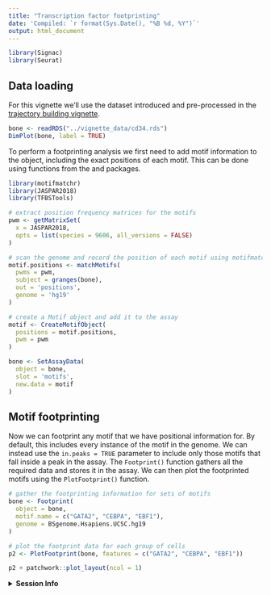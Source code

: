 ```yaml
---
title: "Transcription factor footprinting"
date: 'Compiled: `r format(Sys.Date(), "%B %d, %Y")`'
output: html_document
---
```


```r
library(Signac)
library(Seurat)
```

## Data loading

For this vignette we'll use the dataset introduced and pre-processed in the
[trajectory building vignette](monocle.html).

```r
bone <- readRDS("../vignette_data/cd34.rds")
DimPlot(bone, label = TRUE)
```

To perform a footprinting analysis we first need to add motif information to the
object, including the exact positions of each motif. This can be done using 
functions from the \code{motifmatchr} and \code{TFBSTools} packages.

```r
library(motifmatchr)
library(JASPAR2018)
library(TFBSTools)

# extract position frequency matrices for the motifs
pwm <- getMatrixSet(
  x = JASPAR2018,
  opts = list(species = 9606, all_versions = FALSE)
)

# scan the genome and record the position of each motif using motifmatchr
motif.positions <- matchMotifs(
  pwms = pwm,
  subject = granges(bone),
  out = 'positions',
  genome = 'hg19'
)

# create a Motif object and add it to the assay
motif <- CreateMotifObject(
  positions = motif.positions,
  pwm = pwm
)

bone <- SetAssayData(
  object = bone,
  slot = 'motifs',
  new.data = motif
)
```

## Motif footprinting

Now we can footprint any motif that we have positional information for. By
default, this includes every instance of the motif in the genome. We can instead
use the `in.peaks = TRUE` parameter to include only those motifs that fall
inside a peak in the assay. The `Footprint()` function gathers all the required
data and stores it in the assay. We can then plot the footprinted motifs using
the `PlotFootprint()` function.

```r
# gather the footprinting information for sets of motifs
bone <- Footprint(
  object = bone,
  motif.name = c("GATA2", "CEBPA", "EBF1"),
  genome = BSgenome.Hsapiens.UCSC.hg19
)

# plot the footprint data for each group of cells
p2 <- PlotFootprint(bone, features = c("GATA2", "CEBPA", "EBF1"))
```

```r
p2 + patchwork::plot_layout(ncol = 1)
```

<details>
  <summary>**Session Info**</summary>
  
```r
sessionInfo()
```

</details>
